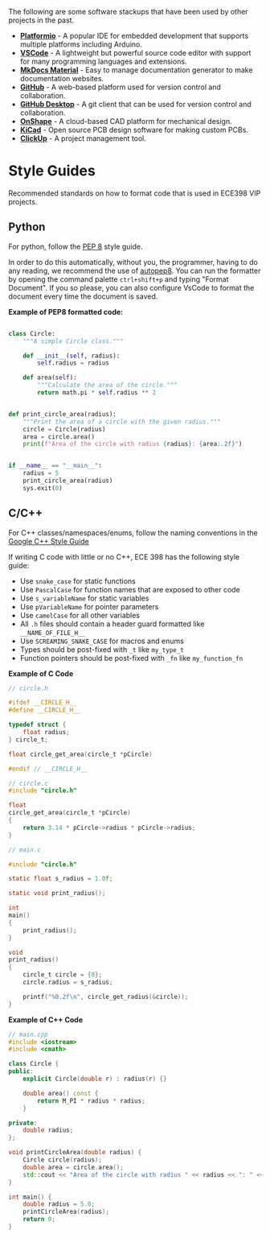 The following are some software stackups that have been used by other projects in the past. 

* **[Platformio](https://platformio.org/)** - A popular IDE for embedded development that supports multiple platforms including Arduino.
* **[VSCode](https://code.visualstudio.com/)** - A lightweight but powerful source code editor with support for many programming languages and extensions.
* **[MkDocs Material](https://squidfunk.github.io/mkdocs-material/)** - Easy to manage documentation generator to make documentation websites.
* **[GitHub](https://github.com/)** - A web-based platform used for version control and collaboration.
* **[GitHub Desktop](https://desktop.github.com/download/)** - A git client that can be used for version control and collaboration.
* **[OnShape](https://www.onshape.com/)** - A cloud-based CAD platform for mechanical design.
* **[KiCad](https://www.kicad.org/)** - Open source PCB design software for making custom PCBs.
* **[ClickUp](https://clickup.com/)** - A project management tool.

# Style Guides

Recommended standards on how to format code that is used in ECE398 VIP projects.

## Python

For python, follow the [PEP 8](https://peps.python.org/pep-0008/) style guide. 

In order to do this automatically, without you, the programmer, having to do any
reading, we recommend the use of [autopep8](https://marketplace.visualstudio.com/items?itemName=ms-python.autopep8).
You can run the formatter by opening the command palette `ctrl+shift+p` and typing
"Format Document". If you so please, you can also configure VsCode to format
the document every time the document is saved.

**Example of PEP8 formatted code:**

```python

class Circle:
    """A simple Circle class."""

    def __init__(self, radius):
        self.radius = radius

    def area(self):
        """Calculate the area of the circle."""
        return math.pi * self.radius ** 2


def print_circle_area(radius):
    """Print the area of a circle with the given radius."""
    circle = Circle(radius)
    area = circle.area()
    print(f"Area of the circle with radius {radius}: {area:.2f}")


if __name__ == "__main__":
    radius = 5
    print_circle_area(radius)
    sys.exit(0)
```

## C/C++

For C++ classes/namespaces/enums, follow the naming conventions in the 
[Google C++ Style Guide](https://google.github.io/styleguide/cppguide.html#Naming)

If writing C code with little or no C++, ECE 398 has the following style guide:

* Use `snake_case` for static functions
* Use `PascalCase` for function names that are exposed to other code
* Use `s_variableName` for static variables
* Use `pVariableName` for pointer parameters
* Use `camelCase` for all other variables
* All `.h` files should contain a header guard formatted like `__NAME_OF_FILE_H__`
* Use `SCREAMING_SNAKE_CASE` for macros and enums
* Types should be post-fixed with `_t` like `my_type_t`
* Function pointers should be post-fixed with `_fn` like `my_function_fn`

**Example of C Code**
```C
// circle.h

#ifdef __CIRCLE_H__
#define __CIRCLE_H__

typedef struct {
    float radius;
} circle_t;

float circle_get_area(circle_t *pCircle)

#endif // __CIRCLE_H__
```

```C
// circle.c
#include "circle.h"

float
circle_get_area(circle_t *pCircle)
{
    return 3.14 * pCircle->radius * pCircle->radius;
}
```

```C
// main.c

#include "circle.h"

static float s_radius = 1.0f;

static void print_radius();

int
main()
{
    print_radius();
}

void
print_radius()
{
    circle_t circle = {0};
    circle.radius = s_radius;

    printf("%0.2f\n", circle_get_radius(&circle));
}
```

**Example of C++ Code**

```cpp
// main.cpp
#include <iostream>
#include <cmath>

class Circle {
public:
    explicit Circle(double r) : radius(r) {}

    double area() const {
        return M_PI * radius * radius;
    }

private:
    double radius;
};

void printCircleArea(double radius) {
    Circle circle(radius);
    double area = circle.area();
    std::cout << "Area of the circle with radius " << radius << ": " << area << std::endl;
}

int main() {
    double radius = 5.0;
    printCircleArea(radius);
    return 0;
}
```